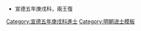 {{Navbox
|name = 宣德五年庚戌科殿試金榜
|title = 宣德五年（[[1430年]]）庚戌科殿試金榜
|titlestyle = background-color:#FFD700;
|image =
|style = width:100%;text-align:center; 
|groupstyle = text-align:center; background-color:#FFD700;
|liststyle = text-align:center;
|state = {{{state<includeonly>|collapsed</includeonly>}}}
|group1 = 第一甲<br>賜進士及第<br>共3名
|list1 = '''[[林震 (宣德進士)|林　震]]''' - '''[[龔錡|龔　錡]]''' - '''[[林文 (明朝)|林　文]]'''

|group2 = 第二甲<br>賜進士出身<br>共35名
|list2 = [[楊寧 (明朝)|楊　寧]] - [[薩琦|薩　琦]] - [[林補|林　補]] - [[蔡雲翰]] - [[程憲|程　憲]] - [[鄭建 (宣德進士)|鄭　建]] - [[陳璣 (宣德進士)|陳　璣]] - [[胡奥|胡　奥]] - [[盧瑛|盧　瑛]] - [[劉武 (宣德進士)|劉　武]]<br>[[方熙|方　熙]] - [[許南傑]] - [[熊鍊|熊　鍊]] - [[丁倫|丁　倫]] - [[陳詔 (宣德進士)|陳　詔]] - [[陸奇 (宣德進士)|陸　奇]] - [[李若林]] - [[吳文 (宣德進士)|吳　文]] - [[吳節 (宣德進士)|吳　節]] - [[區賢|區　賢]]<br>[[賴世隆]] - [[劉實 (宣德進士)|劉　實]] - [[楊祖|楊　祖]] - [[高峻 (明朝)|高　峻]] - [[葉遄|葉　遄]] - [[逯端|逯　端]] - [[毛羽|毛　羽]] - [[張淑|張　淑]] - [[李彬 (宣德进士)|李　彬]] - [[江淵 (宣德進士)|江　淵]]<br>[[夏銘|夏　銘]] - [[羅寧 (宣德進士)|羅　寧]] - [[王偡|王　偡]] - [[鄧讓 (宣德進士)|鄧　讓]] - [[王復 (宣德進士二甲)|王　復]]<sup>1</sup><span style="color: #F7F7F7;"> - －－－ - －－－ - －－－ - －－－ - －－－</span>

|group3 = 第三甲<br>賜同進士出身<br>共62名
|list3 = [[陳浩 (宣德進士)|陳　浩]] - [[王復_(宣德進士三甲)|王　復]]<sup>2</sup> - [[陳員韜]] - [[范鎔|范　鎔]] - [[王玉 (宣德進士)|王　玉]] - [[衛淳|衛　淳]] - [[蕭維禎]] - [[葉錫|葉　錫]] - [[廖莊|廖　莊]] - [[時紀|時　紀]]<br>[[石孟康]] - [[胡端禎]] - [[賀宗|賀　宗]] - [[劉昭 (宣德進士)|劉　昭]] - [[金貴 (宣德進士)|金　貴]] - [[陳惠 (宣德進士)|陳　惠]] - [[盧茂 (宣德進士)|盧　茂]] - [[吳寧|吳　寧]] - [[謝牧|謝　牧]] - [[程敬|程　敬]]<br>[[元亮|元　亮]] - [[虞瑛|虞　瑛]] - [[張清 (宣德進士)|張　清]] - [[葉儒林]] - [[柳華|柳　華]] - [[朱良暹]] - [[范理|范　理]] - [[徐璟 (宣德庚戌進士)|徐　璟]] - [[湯鼎|湯　鼎]] - [[羅綺|羅　綺]]<br>[[沈翼|沈　翼]] - [[趙忠 (宣德進士)|趙　忠]] - [[徐鐸 (宣德進士)|徐　鐸]] - [[張睿 (宣德進士)|張　睿]] - [[張柷|張　柷]] - [[張晳|張　晳]] - [[胡澄 (宣德進士)|胡　澄]] - [[薛希璉]] - [[李貴 (宣德庚戌進士)|李　貴]] - [[王通 (宣德進士)|王　通]]<br>[[牛順|牛　順]] - [[陳立 (宣德進士)|陳　立]] - [[李素 (宣德進士)|李　素]] - [[毛宗魯]] - [[宋傑 (官員)|宋　傑]] - [[楊昉|楊　昉]] - [[解貫|解　貫]] - [[張文 (宣德進士)|張　文]] - [[李瓘 (宣德進士)|李　瓘]] - [[宋璉 (宣德進士)|宋　璉]]<br>[[鄧履純]] - [[齊整 (宣德庚戌進士)|齊　整]] - [[萬霽|萬　霽]] - [[李璽 (宣德進士)|李　璽]] - [[白琮|白　琮]] - [[李棠 (宣德進士)|李　棠]] - [[王振 (宣德進士)|王　振]] - [[馮顯宗]] - [[范宗|范　宗]] - [[冷遂南]]<br>[[徐忠 (宣德進士)|徐　忠]] - [[劉清 (宣德進士)|劉　清]]<span style="color: #FFFFFF;"> - －－－ - －－－ - －－－ - －－－ - －－－ - －－－ - －－－ - －－－</span>
|belowstyle = text-align: center; background-color:#FFD700;
|below='''前一科：[[Template:宣德二年丁未科殿試金榜|宣德二年丁未科]]　'''·'''　後一科：[[Template:宣德八年癸丑科殿試金榜|宣德八年癸丑科]]'''<br />'''同科副榜：[[Template:宣德五年庚戌科會試副榜|宣德五年庚戌科]]'''
}}
[[Category:宣德五年庚戌科進士]]
<noinclude>
* 宣德五年庚戌科，兩王復
[[Category:宣德五年庚戌科進士| ]]
[[Category:明朝进士模板]]
</noinclude>